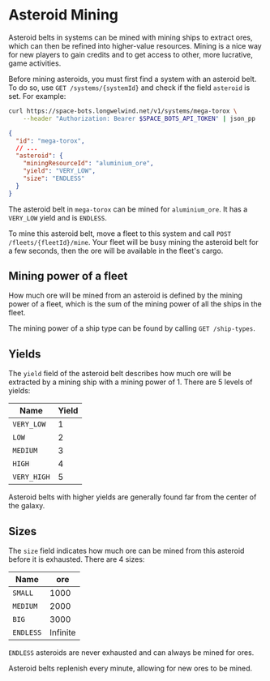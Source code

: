 # Asteroid Mining

Asteroid belts in systems can be mined with mining ships to extract ores, which can then be
refined into higher-value resources.
Mining is a nice way for new players to gain credits and to get access to other, more
lucrative, game activities.

Before mining asteroids, you must first find a system with an asteroid belt. To do so, use
`GET /systems/{systemId}` and check if the field `asteroid` is set. For example:

```sh
curl https://space-bots.longwelwind.net/v1/systems/mega-torox \
    --header "Authorization: Bearer $SPACE_BOTS_API_TOKEN" | json_pp
```

```json
{
  "id": "mega-torox",
  // ...
  "asteroid": {
    "miningResourceId": "aluminium_ore",
    "yield": "VERY_LOW",
    "size": "ENDLESS"
  }
}
```

The asteroid belt in `mega-torox` can be mined for `aluminium_ore`. It has a `VERY_LOW` yield and is `ENDLESS`.

To mine this asteroid belt, move a fleet to this system and call `POST /fleets/{fleetId}/mine`.
Your fleet will be busy mining the asteroid belt for a few seconds, then the ore will be available in the fleet's cargo.

## Mining power of a fleet

How much ore will be mined from an asteroid is defined by the mining power of a fleet,
which is the sum of the mining power of all the ships in the fleet.

The mining power of a ship type can be found by calling `GET /ship-types`.

## Yields

The `yield` field of the asteroid belt describes how much ore will be extracted by a mining ship with a mining power of 1.
There are 5 levels of yields:

| Name | Yield |
|--|--|
| `VERY_LOW` | 1 |
| `LOW` | 2 |
| `MEDIUM` | 3 |
| `HIGH` | 4 |
| `VERY_HIGH` | 5 |

Asteroid belts with higher yields are generally found far from the center of the galaxy.

## Sizes

The `size` field indicates how much ore can be mined from this asteroid before it is exhausted. There are 4 sizes:

| Name | ore |
|--|--|
| `SMALL` | 1000 |
| `MEDIUM` | 2000 |
| `BIG` | 3000 |
| `ENDLESS` | Infinite |

`ENDLESS` asteroids are never exhausted and can always be mined for ores.

Asteroid belts replenish every minute, allowing for new ores to be mined.